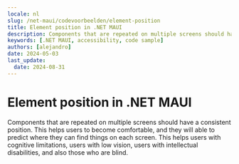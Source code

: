 ```yaml
---
locale: nl
slug: /net-maui/codevoorbeelden/element-position
title: Element position in .NET MAUI
description: Components that are repeated on multiple screens should have a consistent position.
keywords: [.NET MAUI, accessibility, code sample]
authors: [alejandro]
date: 2024-05-03
last_update:
  date: 2024-08-31
---
```


# Element position in .NET MAUI

Components that are repeated on multiple screens should have a consistent position. This helps users to become comfortable, and they will able to predict where they can find things on each screen. This helps users with cognitive limitations, users with low vision, users with intellectual disabilities, and also those who are blind.

<CodeSample id="element-position" framework="net-maui" locale="en"/>
